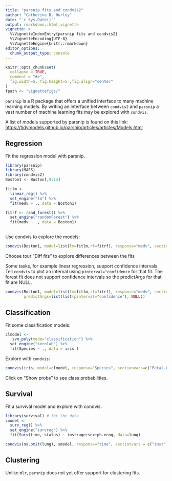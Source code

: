 ```yaml
---
title: "parsnip fits and condvis2"
author: "Catherine B. Hurley"
date: "`r Sys.Date()`"
output: rmarkdown::html_vignette
vignette: >
  %\VignetteIndexEntry{parsnip fits and condvis2}
  %\VignetteEncoding{UTF-8}
  %\VignetteEngine{knitr::rmarkdown}
editor_options: 
  chunk_output_type: console
---
```


```r
knitr::opts_chunk$set(
  collapse = TRUE,
  comment = "#>",
  fig.width=5, fig.height=5 ,fig.align="center"
)
fpath <- "vignettefigs/"
```

`parsnip` is a R package that offers
a unified interface to many machine learning models. 
By writing an interface between `condvis2` and `parsnip` a vast number
of machine learning fits may be explored with `condvis`.

A list of models supported by parsnip is found on this link:
<https://tidymodels.github.io/parsnip/articles/articles/Models.html>


## Regression

Fit the regression model with parsnip.

```r
library(parsnip)
library(MASS)
library(condvis2)
Boston1 <- Boston[,9:14]

fitlm <-
  linear_reg() %>%
  set_engine("lm") %>%
  fit(medv ~ ., data = Boston1)

fitrf <- rand_forest() %>%
  set_engine("randomForest") %>%
  fit(medv ~ ., data = Boston1)
  
```

Use condvis to explore the models:
```r
condvis(Boston1, model=list(lm=fitlm,rf=fitrf), response="medv", sectionvars="lstat")
```
Choose tour "Diff fits" to explore differences between the fits


Some tasks, for example linear regression, support  confidence intervals.
Tell `condvis` to plot an interval using `pinterval="confidence` for that fit.
The forest fit does not support confidence intervals so the predictArgs for that fit are
NULL.

```r
condvis(Boston1, model=list(lm=fitlm,rf=fitrf), response="medv", sectionvars="lstat",
        predictArgs=list(list(pinterval="confidence"), NULL))
```



## Classification

Fit some classification models:
```r
clmodel <-
   svm_poly(mode="classification") %>%
  set_engine("kernlab") %>%
  fit(Species ~ ., data = iris )
```

Explore with `condvis`:
```r
condvis(iris, model=clmodel, response="Species", sectionvars=c("Petal.Length", "Petal.Width"), pointColor="Species")
```

Click on "Show probs" to see class probabilities.

## Survival

Fit a survival model and explore with condvis:
```r
library(survival) # for the data
smodel <-
  surv_reg() %>%
  set_engine("survreg") %>%
  fit(Surv(time, status) ~ inst+age+sex+ph.ecog, data=lung)

condvis(na.omit(lung), smodel, response="time", sectionvars = c("inst","sex"), conditionvars=c("age","ph.ecog"))

```


## Clustering

Unlike `mlr`, `parsnip` does not yet offer support for clustering fits.



